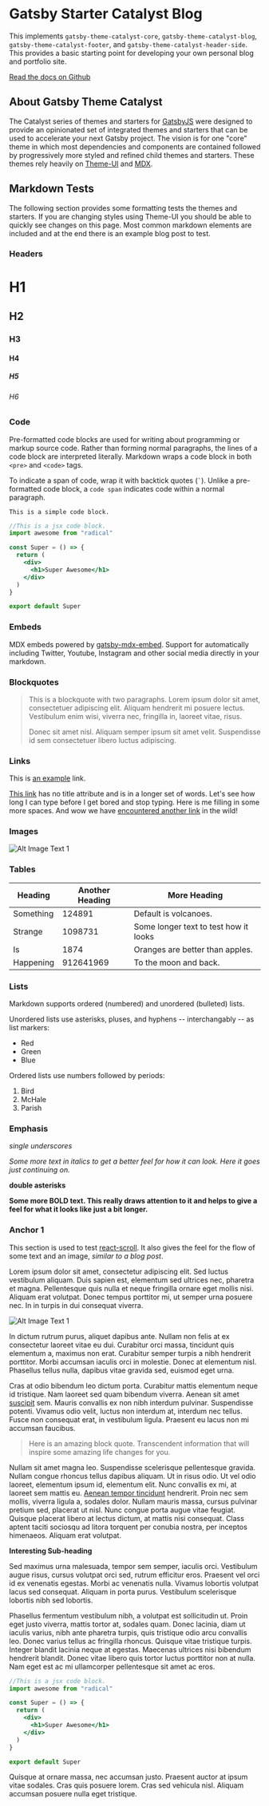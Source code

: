<SEO title="Gatsby Starter Catalyst Blog" />

# Gatsby Starter Catalyst Blog

This implements `gatsby-theme-catalyst-core`, `gatsby-theme-catalyst-blog`, `gatsby-theme-catalyst-footer`, and `gatsby-theme-catalyst-header-side`. This provides a basic starting point for developing your own personal blog and portfolio site.

[Read the docs on Github](https://github.com/ehowey/gatsby-theme-catalyst)

## About Gatsby Theme Catalyst

The Catalyst series of themes and starters for [GatsbyJS](https://www.gatsbyjs.com/) were designed to provide an opinionated set of integrated themes and starters that can be used to accelerate your next Gatsby project. The vision is for one "core" theme in which most dependencies and components are contained followed by progressively more styled and refined child themes and starters. These themes rely heavily on [Theme-UI](https://theme-ui.com/) and [MDX](https://mdxjs.com/getting-started/gatsby/).

## Markdown Tests

The following section provides some formatting tests the themes and starters. If you are changing styles using Theme-UI you should be able to quickly see changes on this page. Most common markdown elements are included and at the end there is an example blog post to test.

### Headers

# H1

## H2

### H3

#### H4

##### H5

###### H6

### Code

Pre-formatted code blocks are used for writing about programming or
markup source code. Rather than forming normal paragraphs, the lines
of a code block are interpreted literally. Markdown wraps a code block
in both `<pre>` and `<code>` tags.

To indicate a span of code, wrap it with backtick quotes (`` ` ``).
Unlike a pre-formatted code block, a `code span` indicates code within a
normal paragraph.

```
This is a simple code block.
```

```jsx
//This is a jsx code block.
import awesome from "radical"

const Super = () => {
  return (
    <div>
      <h1>Super Awesome</h1>
    </div>
  )
}

export default Super
```

### Embeds

MDX embeds powered by [gatsby-mdx-embed](https://gatsby-mdx-embed.netlify.app/). Support for automatically including Twitter, Youtube, Instagram and other social media directly in your markdown.

### Blockquotes

> This is a blockquote with two paragraphs. Lorem ipsum dolor sit amet,
> consectetuer adipiscing elit. Aliquam hendrerit mi posuere lectus.
> Vestibulum enim wisi, viverra nec, fringilla in, laoreet vitae, risus.
>
> Donec sit amet nisl. Aliquam semper ipsum sit amet velit. Suspendisse
> id sem consectetuer libero luctus adipiscing.

### Links

This is [an example](https://www.erichowey.dev) link.

[This link](https://www.erichowey.dev) has no title attribute and is in a longer set of words. Let's see how long I can type before I get bored and stop typing. Here is me filling in some more spaces. And wow we have [encountered another link](https://www.erichowey.dev) in the wild!

### Images

![Alt Image Text 1](../assets/image1.jpg)

### Tables

| Heading   | Another Heading | More Heading                          |
| --------- | --------------- | ------------------------------------- |
| Something | 124891          | Default is volcanoes.                 |
| Strange   | 1098731         | Some longer text to test how it looks |
| Is        | 1874            | Oranges are better than apples.       |
| Happening | 912641969       | To the moon and back.                 |

### Lists

Markdown supports ordered (numbered) and unordered (bulleted) lists.

Unordered lists use asterisks, pluses, and hyphens -- interchangably
-- as list markers:

- Red
- Green
- Blue

Ordered lists use numbers followed by periods:

1.  Bird
2.  McHale
3.  Parish

### Emphasis

_single underscores_

_Some more text in italics to get a better feel for how it can look. Here it goes just continuing on._

**double asterisks**

**Some more BOLD text. This really draws attention to it and helps to give a feel for what it looks like just a bit longer.**

### Anchor 1

This section is used to test [react-scroll](https://www.npmjs.com/package/react-scroll). It also gives the feel for the flow of some text and an image, _similar to a blog post_.

Lorem ipsum dolor sit amet, consectetur adipiscing elit. Sed luctus
vestibulum aliquam. Duis sapien est, elementum sed ultrices nec, pharetra et
magna. Pellentesque quis nulla et neque fringilla ornare eget mollis nisi.
Aliquam erat volutpat. Donec tempus porttitor mi, ut semper urna posuere
nec. In in turpis in dui consequat viverra.

![Alt Image Text 1](../assets/image1.jpg)

In dictum rutrum purus, aliquet dapibus ante. Nullam non felis at ex consectetur laoreet vitae eu dui. Curabitur orci massa, tincidunt quis elementum a, maximus non erat. Curabitur semper turpis a nibh hendrerit porttitor. Morbi accumsan iaculis orci in molestie. Donec at elementum nisl. Phasellus tellus nulla, dapibus vitae gravida sed, euismod eget urna.

Cras at odio bibendum leo dictum porta. Curabitur mattis elementum neque id tristique. Nam laoreet sed quam bibendum viverra. Aenean sit amet [suscipit](https://www.google.com) sem. Mauris convallis ex non nibh interdum pulvinar. Suspendisse potenti. Vivamus odio velit, luctus non interdum at, interdum nec tellus. Fusce non consequat erat, in vestibulum ligula. Praesent eu lacus non mi accumsan faucibus.

> Here is an amazing block quote. Transcendent information that will inspire some amazing life changes for you.

Nullam sit amet magna leo. Suspendisse scelerisque pellentesque gravida. Nullam congue rhoncus tellus dapibus aliquam. Ut in risus odio. Ut vel odio laoreet, elementum ipsum id, elementum elit. Nunc convallis ex mi, at laoreet sem mattis eu. [Aenean tempor tincidunt](https://www.google.com) hendrerit. Proin nec sem mollis, viverra ligula a, sodales dolor. Nullam mauris massa, cursus pulvinar pretium sed, placerat ut nisl. Nunc congue porta augue vitae feugiat. Quisque placerat libero at lectus dictum, at mattis nisi consequat. Class aptent taciti sociosqu ad litora torquent per conubia nostra, per inceptos himenaeos. Aliquam erat volutpat.

**Interesting Sub-heading**

Sed maximus urna malesuada, tempor sem semper, iaculis orci. Vestibulum augue risus, cursus volutpat orci sed, rutrum efficitur eros. Praesent vel orci id ex venenatis egestas. Morbi ac venenatis nulla. Vivamus lobortis volutpat lacus sed consequat. Aliquam in porta purus. Vestibulum scelerisque lobortis nibh sed lobortis.

Phasellus fermentum vestibulum nibh, a volutpat est sollicitudin ut. Proin eget justo viverra, mattis tortor at, sodales quam. Donec lacinia, diam ut iaculis varius, nibh ante pharetra turpis, quis tristique odio arcu convallis leo. Donec varius tellus ac fringilla rhoncus. Quisque vitae tristique turpis. Integer blandit lacinia neque at egestas. Maecenas ultrices nisi bibendum hendrerit blandit. Donec vitae libero quis tortor luctus porttitor non at nulla. Nam eget est ac mi ullamcorper pellentesque sit amet ac eros.

```jsx
//This is a jsx code block.
import awesome from "radical"

const Super = () => {
  return (
    <div>
      <h1>Super Awesome</h1>
    </div>
  )
}

export default Super
```

Quisque at ornare massa, nec accumsan justo. Praesent auctor at ipsum vitae sodales. Cras quis posuere lorem. Cras sed vehicula nisl. Aliquam accumsan posuere nulla eget tristique.
